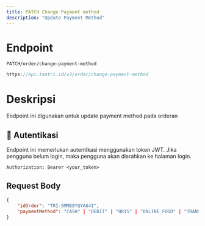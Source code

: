 ```yaml
---
title: PATCH Change Payment method
description: "Update Payment Method"
---
```


# Endpoint

`PATCH/order/change-payment-method`

```ts
https://api.tantri.id/v2/order/change-payment-method
```

# Deskripsi

Endpoint ini digunakan untuk update payment method pada orderan

## 🔑 Autentikasi

Endpoint ini memerlukan autentikasi menggunakan token JWT. Jika pengguna belum login, maka pengguna akan diarahkan ke halaman login.

```http
Authorization: Bearer <your_token>
```

## Request Body

```json
{
    "idOrder": "TRI-5MMB8YQYA64I",
    "paymentMethod": "CASH" | "DEBIT" | "QRIS" | "ONLINE_FOOD" | "TRANSFER_MANUAL"
}
```
